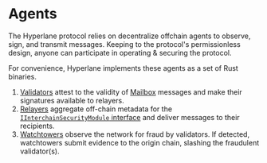 # Agents

The Hyperlane protocol relies on decentralize offchain agents to observe, sign, and transmit messages. Keeping to the protocol's permissionless design, anyone can participate in operating & securing the protocol.

For convenience, Hyperlane implements these agents as a set of Rust binaries.

1. [Validators](/docs/protocol/agents/validators) attest to the validity of [Mailbox](/docs/protocol/mailbox) messages and make their signatures available to relayers.
1. [Relayers](/docs/protocol/agents/relayers) aggregate off-chain metadata for the [`IInterchainSecurityModule` interface](/docs/reference/ISM/specify-your-ISM) and deliver messages to their recipients.
1. [Watchtowers](/docs/protocol/agents/watchtowers) observe the network for fraud by validators. If detected, watchtowers submit evidence to the origin chain, slashing the fraudulent validator(s).

